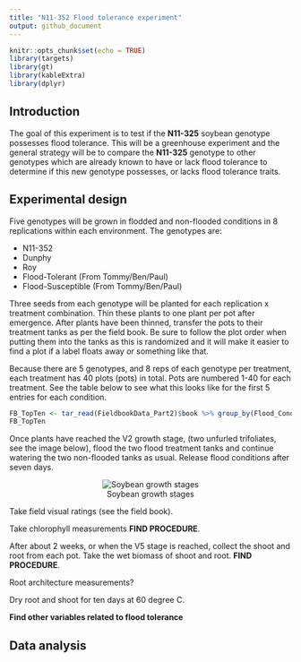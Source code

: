 ```yaml
---
title: "N11-352 Flood tolerance experiment"
output: github_document
---
```


```r
knitr::opts_chunk$set(echo = TRUE)
library(targets)
library(gt)
library(kableExtra)
library(dplyr)
```

## Introduction

The goal of this experiment is to test if the **N11-325** soybean genotype possesses flood tolerance. This will be a greenhouse experiment and the general strategy will be to compare the **N11-325** genotype to other genotypes which are already known to have or lack flood tolerance to determine if this new genotype possesses, or lacks flood tolerance traits.

## Experimental design

Five genotypes will be grown in flodded and non-flooded conditions in 8 replications within each environment. The genotypes are:

  - N11-352
  - Dunphy
  - Roy
  - Flood-Tolerant (From Tommy/Ben/Paul)
  - Flood-Susceptible (From Tommy/Ben/Paul)

Three seeds from each genotype will be planted for each replication x treatment combination. Thin these plants to one plant per pot after emergence. After plants have been thinned, transfer the pots to their treatment tanks as per the field book. Be sure to follow the plot order when putting them into the tanks as this is randomized and it will make it easier to find a plot if a label floats away or something like that.

Because there are 5 genotypes, and 8 reps of each genotype per treatment, each treatment has 40 plots (pots) in total. Pots are numbered 1-40 for each treatment. See the table below to see what this looks like for the first 5 entries for each condition.  

```r
FB_TopTen <- tar_read(FieldbookData_Part2)$book %>% group_by(Flood_Condition) %>% top_n(5, 1/Plot) %>% ungroup()
FB_TopTen
```

Once plants have reached the V2 growth stage, (two unfurled trifoliates, see the image below), flood the two flood treatment tanks and continue watering the two non-flooded tanks as usual. Release flood conditions after seven days.  
<center>

![Soybean growth stages](https://prairiecalifornian.com/wp-content/uploads/2015/07/SoybeanGrowthStages-image1.jpg)

</center>

Take field visual ratings (see the field book).  

Take chlorophyll measurements **FIND PROCEDURE**.  

After about 2 weeks, or when the V5 stage is reached, collect the shoot and root from each pot. Take the wet biomass of shoot and root. **FIND PROCEDURE**.  

Root architecture measurements?  

Dry root and shoot for ten days at 60 degree C. 

**Find other variables related to flood tolerance**

## Data analysis



